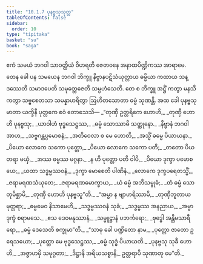 ```yaml
---
title: "10.1.7 ပုနဗ္ဗသုသုတ္တ"
tableOfContents: false
sidebar:
  order: 10
type: "tipitaka"
basket: "su"
book: "saga"
---
```



<DynamicBreadcrumb />

<Division number="241" book="saga">

<Paragraph number="1482" book="saga">
ဧကံ သမယံ ဘဂဝါ သာဝတ္ထိယံ ဝိဟရတိ ဇေတဝနေ အနာထပိဏ္ဍိကဿ အာရာမေ. တေန ခေါ ပန သမယေန ဘဂဝါ ဘိက္ခူ နိဗ္ဗာနပဋိသံယုတ္တာယ ဓမ္မိယာ ကထာယ သန္ဒဿေတိ သမာဒပေတိ သမုတ္တေဇေတိ သမ္ပဟံသေတိ. တေ စ ဘိက္ခူ အဋ္ဌိံ ကတွာ မနသိ ကတွာ သဗ္ဗစေတသာ သမန္နာဟရိတွာ ဩဟိတသောတာ ဓမ္မံ သုဏန္တိ. အထ ခေါ ပုနဗ္ဗသုမာတာ ယက္ခိနီ ပုတ္တကေ ဧဝံ တောသေသိ—
</Paragraph>

<Paragraph number="1483" type="verses" book="saga">
_“တုဏှီ ဥတ္တရိကေ ဟောဟိ,_  
_တုဏှီ ဟောဟိ ပုနဗ္ဗသု;_  
_ယာဝါဟံ ဗုဒ္ဓသေဋ္ဌဿ,_  
_ဓမ္မံ သောဿာမိ သတ္ထုနော._  

</Paragraph>

<Paragraph number="1484" type="verses" book="saga">
_နိဗ္ဗာနံ ဘဂဝါ အာဟ,_  
_သဗ္ဗဂန္ထပ္ပမောစနံ;_  
_အတိဝေလာ စ မေ ဟောတိ,_  
_အသ္မိံ ဓမ္မေ ပိယာယနာ._  

</Paragraph>

<Paragraph number="1485" type="verses" book="saga">
_ပိယော လောကေ သကော ပုတ္တော,_  
_ပိယော လောကေ သကော ပတိ;_  
_တတော ပိယတရာ မယှံ,_  
_အဿ ဓမ္မဿ မဂ္ဂနာ._  

</Paragraph>

<Paragraph number="1486" type="verses" book="saga">
_န ဟိ ပုတ္တော ပတိ ဝါပိ,_  
_ပိယော ဒုက္ခာ ပမောစယေ;_  
_ယထာ သဒ္ဓမ္မဿဝနံ,_  
_ဒုက္ခာ မောစေတိ ပါဏိနံ._  

</Paragraph>

<Paragraph number="1487" type="verses" book="saga">
_လောကေ ဒုက္ခပရေတသ္မိံ,_  
_ဇရာမရဏသံယုတေ;_  
_ဇရာမရဏမောက္ခာယ,_  
_ယံ ဓမ္မံ အဘိသမ္ဗုဓံ;_  
_တံ ဓမ္မံ သောတုမိစ္ဆာမိ,_  
_တုဏှီ ဟောဟိ ပုနဗ္ဗသူ”တိ._  

</Paragraph>

<Paragraph number="1488" type="verses" book="saga">
_“အမ္မာ န ဗျာဟရိဿာမိ,_  
_တုဏှီဘူတာယမုတ္တရာ;_  
_ဓမ္မမေဝ နိသာမေဟိ,_  
_သဒ္ဓမ္မဿဝနံ သုခံ;_  
_သဒ္ဓမ္မဿ အနညာယ,_  
_အမ္မာ ဒုက္ခံ စရာမသေ._  

</Paragraph>

<Paragraph number="1489" type="verses" book="saga">
_ဧသ ဒေဝမနုဿာနံ,_  
_သမ္မူဠှာနံ ပဘင်္ကရော;_  
_ဗုဒ္ဓေါ အန္တိမသာရီရော,_  
_ဓမ္မံ ဒေသေတိ စက္ခုမာ”တိ._  

</Paragraph>

<Paragraph number="1490" type="verses" book="saga">
_“သာဓု ခေါ ပဏ္ဍိတော နာမ,_  
_ပုတ္တော ဇာတော ဥရေသယော;_  
_ပုတ္တော မေ ဗုဒ္ဓသေဋ္ဌဿ,_  
_ဓမ္မံ သုဒ္ဓံ ပိယာယတိ._  

</Paragraph>

<Paragraph number="1491" type="verses" book="saga">
_ပုနဗ္ဗသု သုခီ ဟောဟိ,_  
_အဇ္ဇာဟမှိ သမုဂ္ဂတာ;_  
_ဒိဋ္ဌာနိ အရိယသစ္စာနိ,_  
ဥတ္တရာပိ သုဏာတု မေ”တိ._
</Paragraph>
</Division>